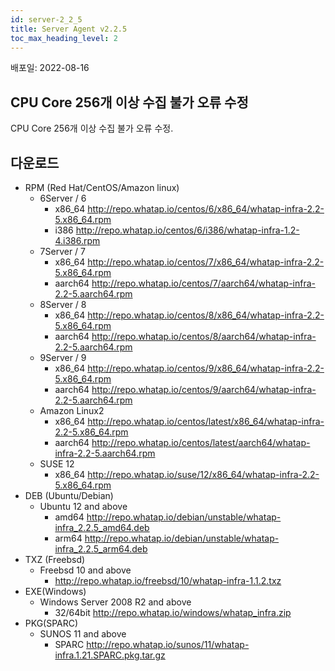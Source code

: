 ```yaml
---
id: server-2_2_5
title: Server Agent v2.2.5
toc_max_heading_level: 2
---
```


배포일: 2022-08-16

## CPU Core 256개 이상 수집 불가 오류 수정 

CPU Core 256개 이상 수집 불가 오류 수정.

## 다운로드

* RPM (Red Hat/CentOS/Amazon linux)
  * 6Server / 6 
    * x86_64 http://repo.whatap.io/centos/6/x86_64/whatap-infra-2.2-5.x86_64.rpm 
    * i386 http://repo.whatap.io/centos/6/i386/whatap-infra-1.2-4.i386.rpm
  * 7Server / 7 
    * x86_64 http://repo.whatap.io/centos/7/x86_64/whatap-infra-2.2-5.x86_64.rpm 
    * aarch64 http://repo.whatap.io/centos/7/aarch64/whatap-infra-2.2-5.aarch64.rpm
  * 8Server / 8 
    * x86_64 http://repo.whatap.io/centos/8/x86_64/whatap-infra-2.2-5.x86_64.rpm 
    * aarch64 http://repo.whatap.io/centos/8/aarch64/whatap-infra-2.2-5.aarch64.rpm
  * 9Server / 9 
    * x86_64 http://repo.whatap.io/centos/9/x86_64/whatap-infra-2.2-5.x86_64.rpm 
    * aarch64 http://repo.whatap.io/centos/9/aarch64/whatap-infra-2.2-5.aarch64.rpm
  * Amazon Linux2
    * x86_64 http://repo.whatap.io/centos/latest/x86_64/whatap-infra-2.2-5.x86_64.rpm 
    * aarch64 http://repo.whatap.io/centos/latest/aarch64/whatap-infra-2.2-5.aarch64.rpm
  * SUSE 12
    * x86_64 http://repo.whatap.io/suse/12/x86_64/whatap-infra-2.2-5.x86_64.rpm
* DEB (Ubuntu/Debian)
  * Ubuntu 12 and above
    * amd64 http://repo.whatap.io/debian/unstable/whatap-infra_2.2.5_amd64.deb
    * arm64 http://repo.whatap.io/debian/unstable/whatap-infra_2.2.5_arm64.deb
* TXZ (Freebsd)
  * Freebsd 10 and above
    * http://repo.whatap.io/freebsd/10/whatap-infra-1.1.2.txz
* EXE(Windows)
  * Windows Server 2008 R2 and above
    * 32/64bit http://repo.whatap.io/windows/whatap_infra.zip
* PKG(SPARC)
  * SUNOS 11 and above
    * SPARC http://repo.whatap.io/sunos/11/whatap-infra.1.21.SPARC.pkg.tar.gz